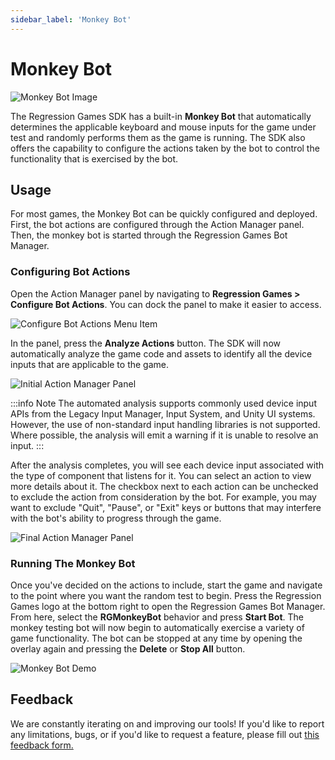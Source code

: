 ```yaml
---
sidebar_label: 'Monkey Bot'
---
```


# Monkey Bot

![Monkey Bot Image](img/monkey-bot.png)

The Regression Games SDK has a built-in **Monkey Bot** that automatically determines the applicable keyboard and mouse inputs for the game under test and randomly performs them as the game is running. The SDK also offers the capability to configure the actions taken by the bot to control the functionality that is exercised by the bot.

## Usage

For most games, the Monkey Bot can be quickly configured and deployed. First, the bot actions are configured through the Action Manager panel. Then, the monkey bot is started through the Regression Games Bot Manager.

### Configuring Bot Actions

Open the Action Manager panel by navigating to **Regression Games > Configure Bot Actions**. You can dock the panel to make it easier to access.

![Configure Bot Actions Menu Item](img/configure-bot-actions.png)

In the panel, press the **Analyze Actions** button. The SDK will now automatically analyze the game code and assets to identify all the device inputs that are applicable to the game.

![Initial Action Manager Panel](img/action-manager-panel-initial.png)

:::info Note
The automated analysis supports commonly used device input APIs from the Legacy Input Manager, Input System, and Unity UI systems. However, the use of non-standard input handling libraries is not supported. Where possible, the analysis will emit a warning if it is unable to resolve an input.
:::

After the analysis completes, you will see each device input associated with the type of component that listens for it. You can select an action to view more details about it. The checkbox next to each action can be unchecked to exclude the action from consideration by the bot. For example, you may want to exclude "Quit", "Pause", or "Exit" keys or buttons that may interfere with the bot's ability to progress through the game.

![Final Action Manager Panel](img/action-manager-panel-final.png)

### Running The Monkey Bot

Once you've decided on the actions to include, start the game and navigate to the point where you want the random test to begin. Press the Regression Games logo at the bottom right to open the Regression Games Bot Manager. From here, select the **RGMonkeyBot** behavior and press **Start Bot**. The monkey testing bot will now begin to automatically exercise a variety of game functionality. The bot can be stopped at any time by opening the overlay again and pressing the **Delete** or **Stop All** button.

![Monkey Bot Demo](img/monkey-bot-demo.gif)

## Feedback

We are constantly iterating on and improving our tools!
If you'd like to report any limitations, bugs, or if you'd like to request a feature,
please fill out [this feedback form.](https://d7y6yysps34.typeform.com/to/MYieIsHV)
